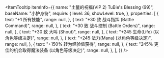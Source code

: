 
<ItemTooltip
  itemInfo={{
    name: "土鳖的祝福(VIP 2) TuBie's Blessing (99)",
    baseName: "小护身符",
    require: {
      level: 36,
      showLevel: true,
    },
    properties: [
      {
        text: "+1 所有技能",
        range: null,
      },
      {
        text: "+30 致 战斗指挥 (Battle Command)",
        range: null,
      },
      {
        text: "+30 致 战斗控制 (Battle Orders)",
        range: null,
      },
      {
        text: "+30 致 大叫 (Shout)",
        range: null,
      },
      {
        text: "+245 生命(Life) (以角色等级决定)",
        range: null,
      },
      {
        text: "+245 法力(Mana) (以角色等级决定)",
        range: null,
      },
      {
        text: "+150% 转为经验值获得",
        range: null,
      },
      {
        text: "245% 更佳的机会取得魔法装备 (以角色等级决定)",
        range: null,
      },
    ],
  }}
/>
